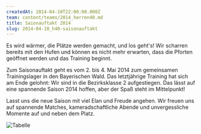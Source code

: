 ```yaml
---
createdAt: 2014-04-10T22:00:00.000Z
team: content/teams/2014_herren40.md
title: Saionauftakt 2014
slug: 2014-04-10_h40-saisonauftakt
---
```

Es wird wärmer, die Plätze werden gemacht, und los geht's!
Wir scharren bereits mit den Hufen und können es nicht mehr erwarten, dass die Pforten geöffnet werden und das Training beginnt.

Zum Saisonauftakt geht es vom 2. bis 4. Mai 2014 zum gemeinsamen Trainingslager in den Bayerischen Wald.
Das letztjährige Training hat sich am Ende gelohnt: Wir sind in die Bezirksklasse 2 aufgestiegen.
Das lässt auf eine spannende Saison 2014 hoffen, aber der Spaß steht im Mittelpunkt!

Lasst uns die neue Saison mit viel Elan und Freude angehen.
Wir freuen uns auf spannende Matches, kameradschaftliche Abende und unvergessliche Momente auf und neben dem Platz.

![Tabelle](/uploads/2014/2014-05-24_h40_trainingslager_oedhof.jpg)
